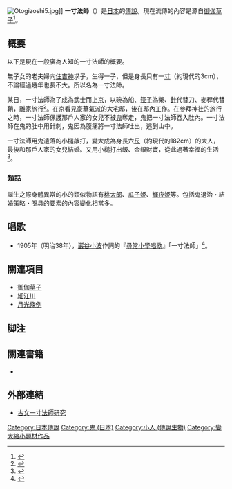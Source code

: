 [[File:Otogizoshi5.jpg|thumb]]]]
'''一寸法師'''（{{jpn|j=一寸法師|hg=いっすんぼうし|rm=Issun-bōshi}}）是[[日本|日本]]的[[傳說|傳說]]。現在流傳的內容是源自[[御伽草子_(小說)|御伽草子]]<ref>{{cite book|title=日本語聽讀文庫 一寸法師. Level 3.8|url=http://books.google.com/books?id=SGwrnwEACAAJ|year=2009|publisher=大新|isbn=978-986-6438-02-8}}</ref>。

== 概要 ==
以下是現在一般廣為人知的一寸法師的概要。

無子女的老夫婦向[[住吉三神|住吉神]]求子，生得一子，但是身長只有一[[寸|寸]]（約現代的3cm），不論經過幾年也長不大。所以名為一寸法師。

某日，一寸法師為了成為武士而上[[京都|京]]，以碗為船、[[筷子|筷子]]為槳、[[針|針]]代替刀、麥稈代替鞘，離家旅行<ref name="iwai">{{Cite book|author=[[岩井宏實|岩井宏實]]|script-title=ja:妖怪と絵馬と七福神|year=2004|publisher=[[青春出版社|青春出版社]]|series=プレイブックスインテリジェンス|isbn=978-4-413-04081-5|pages=50頁}}</ref>。在京看見豪華氣派的大宅邸，後在邸內工作。在参拜神社的旅行之時，一寸法師保護那戶人家的女兒不被[[鬼_(日本)|鬼]]奪走，鬼把一寸法師吞入肚內。一寸法師在鬼的肚中用針刺，鬼因為腹痛將一寸法師吐出，逃到山中。

一寸法師用鬼遺落的小槌敲打，變大成為身長六[[尺|尺]]（約現代的182cm）的大人，最後和那戶人家的女兒結婚。又用小槌打出飯、金銀財寶，從此過著幸福的生活<ref name="文:斉藤浩太郎、Pictio編集部、絵:まきせひろし">{{cite book|author=文:斉藤浩太郎、Pictio編集部、絵:まきせひろし|title=【日本の昔話】一寸法師(いっすんぼうし) Pc及びタブレット版|url=http://books.google.com/books?id=_F_0uTPq0ToC|publisher=Pictio Corporation|isbn=978-4-9906060-5-3}}</ref>。

=== 類話 ===
誕生之際身體異常的小的類似物語有[[桃太郎|桃太郎]]、[[瓜子姬與天邪鬼|瓜子姫]]、[[竹取物語|輝夜姫]]等。包括鬼退治・結婚策略・呪具的要素的內容變化相當多。

== 唱歌 ==
*1905年（明治38年），[[巖谷小波|巖谷小波]]作詞的『[[尋常小學唱歌|尋常小學唱歌]]』「一寸法師」<ref name="新人物往来社1995">{{cite book|author=新人物往来社|title=日本「鬼」総覧|url=http://books.google.com/books?id=-dgQAQAAMAAJ|year=1995|publisher=新人物往来社|page=298}}</ref>。

== 關連項目 ==
* [[御伽草子_(小說)|御伽草子]]
* [[細井川車站|細江川]]
* [[月光條例|月光條例]]

== 脚注 ==
{{reflist}}

==關連書籍==
* {{Cite book|author=[[江戶川亂步|江戶川亂步]]|title=「復刻版」一寸法師|year=1993|publisher=[[春陽堂書店|春陽堂書店]]|isbn=978-4-394-90134-1}}

== 外部連結 ==
* [http://contest.thinkquest.jp/tqj2001/40555/ 古文一寸法師研究] {{Wayback|url=http://contest.thinkquest.jp/tqj2001/40555/ |date=20130525014133 }}

[[Category:日本傳說|Category:日本傳說]]
[[Category:鬼_(日本)|Category:鬼 (日本)]]
[[Category:小人_(傳說生物)|Category:小人 (傳說生物)]]
[[Category:變大縮小題材作品|Category:變大縮小題材作品]]